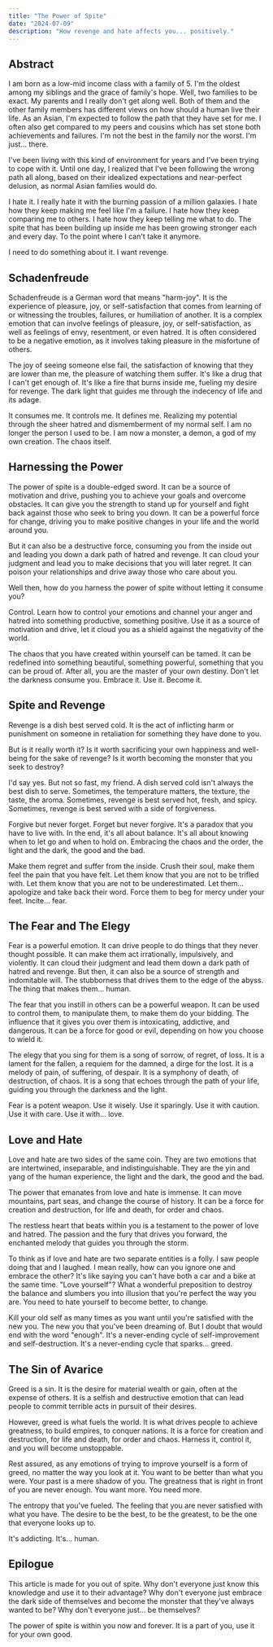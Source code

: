 ```yaml
---
title: "The Power of Spite"
date: "2024-07-09"
description: "How revenge and hate affects you... positively."
---
```


## Abstract

I am born as a low-mid income class with a family of 5.
I'm the oldest among my siblings and the grace of family's hope.
Well, two families to be exact. My parents and I really don't get along well.
Both of them and the other family members has different views on how
should a human live their life. As an Asian, I'm expected to follow
the path that they have set for me. I often also get compared to my
peers and cousins which has set stone both achievements and failures.
I'm not the best in the family nor the worst. I'm just... there.

I've been living with this kind of environment for years and I've
been trying to cope with it. Until one day, I realized that I've been
following the wrong path all along, based on their idealized expectations
and near-perfect delusion, as normal Asian families would do.

I hate it. I really hate it with the burning passion of a million galaxies.
I hate how they keep making me feel like I'm a failure. I hate how they
keep comparing me to others. I hate how they keep telling me what to do.
The spite that has been building up inside me has been growing stronger
each and every day. To the point where I can't take it anymore.

I need to do something about it. I want revenge.

## Schadenfreude

Schadenfreude is a German word that means "harm-joy". It is the experience
of pleasure, joy, or self-satisfaction that comes from learning of or witnessing
the troubles, failures, or humiliation of another. It is a complex emotion that
can involve feelings of pleasure, joy, or self-satisfaction, as well as feelings
of envy, resentment, or even hatred. It is often considered to be a negative
emotion, as it involves taking pleasure in the misfortune of others.

The joy of seeing someone else fail, the satisfaction of knowing that they are
lower than me, the pleasure of watching them suffer. It's like a drug that
I can't get enough of. It's like a fire that burns inside me, fueling my
desire for revenge. The dark light that guides me through the indecency of
life and its adage.

It consumes me. It controls me. It defines me. Realizing my potential through
the sheer hatred and dismemberment of my normal self. I am no longer the person
I used to be. I am now a monster, a demon, a god of my own creation. The chaos itself.

## Harnessing the Power

The power of spite is a double-edged sword. It can be a source of motivation
and drive, pushing you to achieve your goals and overcome obstacles. It can
give you the strength to stand up for yourself and fight back against those
who seek to bring you down. It can be a powerful force for change, driving
you to make positive changes in your life and the world around you.

But it can also be a destructive force, consuming you from the inside out
and leading you down a dark path of hatred and revenge. It can cloud your
judgment and lead you to make decisions that you will later regret. It can
poison your relationships and drive away those who care about you.

Well then, how do you harness the power of spite without letting it consume you?

Control. Learn how to control your emotions and channel your anger and hatred
into something productive, something positive. Use it as a source of motivation
and drive, let it cloud you as a shield against the negativity of the world.

The chaos that you have created within yourself can be tamed. It can be
redefined into something beautiful, something powerful, something that
you can be proud of. After all, you are the master of your own destiny.
Don't let the darkness consume you. Embrace it. Use it. Become it.

## Spite and Revenge

Revenge is a dish best served cold. It is the act of inflicting harm or
punishment on someone in retaliation for something they have done to you.

But is it really worth it? Is it worth sacrificing your own happiness
and well-being for the sake of revenge? Is it worth becoming the monster
that you seek to destroy?

I'd say yes. But not so fast, my friend. A dish served cold isn't always
the best dish to serve. Sometimes, the temperature matters, the texture,
the taste, the aroma. Sometimes, revenge is best served hot, fresh, and
spicy. Sometimes, revenge is best served with a side of forgiveness.

Forgive but never forget. Forget but never forgive. It's a paradox that
you have to live with. In the end, it's all about balance. It's all about
knowing when to let go and when to hold on. Embracing the chaos and the
order, the light and the dark, the good and the bad.

Make them regret and suffer from the inside. Crush their soul, make them
feel the pain that you have felt. Let them know that you are not to be
trifled with. Let them know that you are not to be underestimated. Let them...
apologize and take back their word. Force them to beg for mercy under your feet.
Incite... fear.

## The Fear and The Elegy

Fear is a powerful emotion. It can drive people to do things that they
never thought possible. It can make them act irrationally, impulsively,
and violently. It can cloud their judgment and lead them down a dark path
of hatred and revenge. But then, it can also be a source of strength and
indomitable will. The stubborness that drives them to the edge of the abyss.
The thing that makes them... human.

The fear that you instill in others can be a powerful weapon. It can be
used to control them, to manipulate them, to make them do your bidding.
The influence that it gives you over them is intoxicating, addictive,
and dangerous. It can be a force for good or evil, depending on how you
choose to wield it.

The elegy that you sing for them is a song of sorrow, of regret, of loss.
It is a lament for the fallen, a requiem for the damned, a dirge for the
lost. It is a melody of pain, of suffering, of despair. It is a symphony
of death, of destruction, of chaos. It is a song that echoes through the
path of your life, guiding you through the darkness and the light.

Fear is a potent weapon. Use it wisely. Use it sparingly. Use it with
caution. Use it with care. Use it with... love.

## Love and Hate

Love and hate are two sides of the same coin. They are two emotions that
are intertwined, inseparable, and indistinguishable. They are the yin and
yang of the human experience, the light and the dark, the good and the bad.

The power that emanates from love and hate is immense. It can move mountains,
part seas, and change the course of history. It can be a force for creation
and destruction, for life and death, for order and chaos.

The restless heart that beats within you is a testament to the power of
love and hatred. The passion and the fury that drives you forward, the
enchanted melody that guides you through the storm.

To think as if love and hate are two separate entities is a folly. I saw
people doing that and I laughed. I mean really, how can you ignore one
and embrace the other? It's like saying you can't have both a car and a
bike at the same time. "Love yourself"? What a wonderful preposition to
destroy the balance and slumbers you into illusion that you're perfect
the way you are. You need to hate yourself to become better, to change.

Kill your old self as many times as you want until you're satisfied with
the new you. The new you that you've been dreaming of. But I doubt that would
end with the word "enough". It's a never-ending cycle of self-improvement
and self-destruction. It's a never-ending cycle that sparks... greed.

## The Sin of Avarice

Greed is a sin. It is the desire for material wealth or gain, often at
the expense of others. It is a selfish and destructive emotion that can
lead people to commit terrible acts in pursuit of their desires.

However, greed is what fuels the world. It is what drives people to
achieve greatness, to build empires, to conquer nations. It is a force
for creation and destruction, for life and death, for order and chaos.
Harness it, control it, and you will become unstoppable.

Rest assured, as any emotions of trying to improve yourself is a form
of greed, no matter the way you look at it. You want to be better than
what you were. Your past is a mere shadow of you. The greatness that is
right in front of you are never enough. You want more. You need more.

The entropy that you've fueled. The feeling that you are never satisfied
with what you have. The desire to be the best, to be the greatest, to
be the one that everyone looks up to.

It's addicting. It's... human.

## Epilogue

This article is made for you out of spite. Why don't everyone just know this
knowledge and use it to their advantage? Why don't everyone just embrace
the dark side of themselves and become the monster that they've always
wanted to be? Why don't everyone just... be themselves?

The power of spite is within you now and forever. It is a part of you,
use it for your own good.
